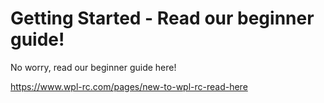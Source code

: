 # Getting Started - Read our beginner guide!
 
No worry, read our beginner guide here!

https://www.wpl-rc.com/pages/new-to-wpl-rc-read-here


